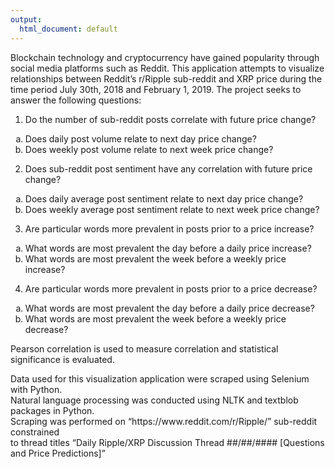 ```yaml
---
output:
  html_document: default
---
```


Blockchain technology and cryptocurrency have gained popularity through social media platforms such as Reddit. This application attempts to visualize relationships between Reddit's r/Ripple sub-reddit and XRP price during the time period July 30th, 2018 and February 1, 2019.  The project seeks to answer the following questions:


1. Do the number of sub-reddit posts correlate with future price change? <br />
  a. Does daily post volume relate to next day price change? <br />
  b. Does weekly post volume relate to next week price change? <br />

2. Does sub-reddit post sentiment have any correlation with future price change? <br />
  a. Does daily average post sentiment relate to next day price change? <br />
  b. Does weekly average post sentiment relate to next week price change? <br />

3. Are particular words more prevalent in posts prior to a price increase? <br />
  a. What words are most prevalent the day before a daily price increase? <br />
  b. What words are most prevalent the week before a weekly price increase? <br />
  
4. Are particular words more prevalent in posts prior to a price decrease? <br />
  a. What words are most prevalent the day before a daily price decrease? <br />
  b. What words are most prevalent the week before a weekly price decrease? <br />

Pearson correlation is used to measure correlation and statistical significance is evaluated.<br /> 

Data used for this visualization application were scraped using Selenium with Python.<br />
Natural language processing was conducted using NLTK and textblob packages in Python.<br />
Scraping was performed on "https://www.reddit.com/r/Ripple/" sub-reddit constrained <br />
to thread titles "Daily Ripple/XRP Discussion Thread ##/##/#### [Questions and Price Predictions]"









 

